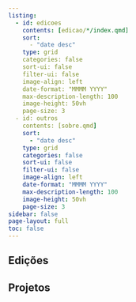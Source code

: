```yaml
---
listing:
  - id: edicoes
    contents: [edicao/*/index.qmd]
    sort: 
      - "date desc"
    type: grid
    categories: false
    sort-ui: false
    filter-ui: false
    image-align: left
    date-format: "MMMM YYYY"
    max-description-length: 100
    image-height: 50vh
    page-size: 3
  - id: outros
    contents: [sobre.qmd]
    sort: 
      - "date desc"
    type: grid
    categories: false
    sort-ui: false
    filter-ui: false
    image-align: left
    date-format: "MMMM YYYY"
    max-description-length: 100
    image-height: 50vh
    page-size: 3
sidebar: false
page-layout: full
toc: false
---
```


<h2>Edições</h1>

:::{#edicoes}
:::

<h2>Projetos</h2>

:::{#outros}
:::
